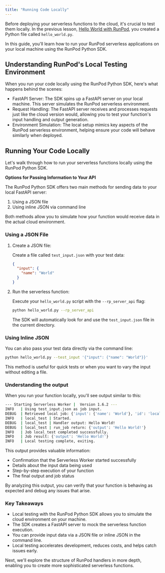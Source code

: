 ```yaml
---
title: "Running Code Locally"
---
```


Before deploying your serverless functions to the cloud, it's crucial to test them locally. In the previous lesson, [Hello World with RunPod](/tutorials/sdks/python/get-started/hello-world), you created a Python file called `hello_world.py`.

In this guide, you'll learn how to run your RunPod serverless applications on your local machine using the RunPod Python SDK.

## Understanding RunPod's Local Testing Environment

When you run your code locally using the RunPod Python SDK, here's what happens behind the scenes:

* FastAPI Server: The SDK spins up a FastAPI server on your local machine. This server simulates the RunPod serverless environment.
* Request Handling: The FastAPI server receives and processes requests just like the cloud version would, allowing you to test your function's input handling and output generation.
* Environment Simulation: The local setup mimics key aspects of the RunPod serverless environment, helping ensure your code will behave similarly when deployed.

## Running Your Code Locally

Let's walk through how to run your serverless functions locally using the RunPod Python SDK.

**Options for Passing Information to Your API**

The RunPod Python SDK offers two main methods for sending data to your local FastAPI server:

1. Using a JSON file
2. Using inline JSON via command line

Both methods allow you to simulate how your function would receive data in the actual cloud environment.

### Using a JSON File

1. Create a JSON file:

   Create a file called `test_input.json` with your test data:

   ```json test_input.json
   {
     "input": {
       "name": "World"
     }
   }
   ```

2. Run the serverless function:

   Execute your `hello_world.py` script with the `--rp_server_api` flag:

   ```bash
   python hello_world.py --rp_server_api
   ```

   The SDK will automatically look for and use the `test_input.json` file in the current directory.

### Using Inline JSON

You can also pass your test data directly via the command line:

```bash
python hello_world.py --test_input '{"input": {"name": "World"}}'
```

This method is useful for quick tests or when you want to vary the input without editing a file.

### Understanding the output

When you run your function locally, you'll see output similar to this:

```bash
--- Starting Serverless Worker |  Version 1.6.2 ---
INFO   | Using test_input.json as job input.
DEBUG  | Retrieved local job: {'input': {'name': 'World'}, 'id': 'local_test'}
INFO   | local_test | Started.
DEBUG  | local_test | Handler output: Hello World!
DEBUG  | local_test | run_job return: {'output': 'Hello World!'}
INFO   | Job local_test completed successfully.
INFO   | Job result: {'output': 'Hello World!'}
INFO   | Local testing complete, exiting.
```

This output provides valuable information:

* Confirmation that the Serverless Worker started successfully
* Details about the input data being used
* Step-by-step execution of your function
* The final output and job status

By analyzing this output, you can verify that your function is behaving as expected and debug any issues that arise.

### Key Takeaways

* Local testing with the RunPod Python SDK allows you to simulate the cloud environment on your machine.
* The SDK creates a FastAPI server to mock the serverless function execution.
* You can provide input data via a JSON file or inline JSON in the command line.
* Local testing accelerates development, reduces costs, and helps catch issues early.

Next, we'll explore the structure of RunPod handlers in more depth, enabling you to create more sophisticated serverless functions.
